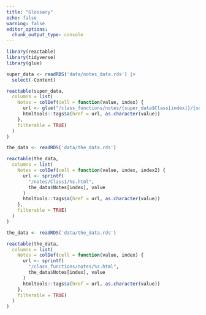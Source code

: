 ```yaml
---
title: "Glossary"
echo: false
warning: false
editor_options: 
  chunk_output_type: console
---
```


```r
library(reactable)
library(tidyverse)
library(glue)
```

```r
super_data <- readRDS('data/notes_data.rds') |> 
  select(-Content)

reactable(super_data,
  columns = list(
    Notes = colDef(cell = function(value, index) {
      url <- glue("/class_functions/notes/{super_data$Class[index]}/{super_data$Notes[index]}.html")
      htmltools::tags$a(href = url, as.character(value))
    },
    filterable = TRUE)
  )
)
```

```r
the_data <- readRDS('data/the_data.rds')

reactable(the_data,
  columns = list(
    Notes = colDef(cell = function(value, index, index2) {
      url <- sprintf(
        "/notes/Class1/%s.html",
        the_data$Notes[index], value
      )
      htmltools::tags$a(href = url, as.character(value))
    },
    filterable = TRUE)
  )
)
```

```r
the_data <- readRDS('data/the_data.rds')

reactable(the_data,
  columns = list(
    Notes = colDef(cell = function(value, index) {
      url <- sprintf(
        "/class_functions/notes/%s.html",
        the_data$Notes[index], value
      )
      htmltools::tags$a(href = url, as.character(value))
    },
    filterable = TRUE)
  )
)
```
